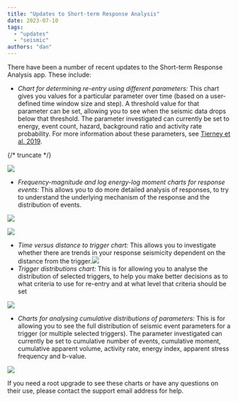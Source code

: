 ```yaml
---
title: "Updates to Short-term Response Analysis"
date: 2023-07-10
tags:
  - "updates"
  - "seismic"
authors: "dan"
---
```


There have been a number of recent updates to the Short-term Response Analysis app. These include:

- _Chart for determining re-entry using different parameters:_ This chart gives you values for a particular parameter over time (based on a user-defined time window size and step). A threshold value for that parameter can be set, allowing you to see when the seismic data drops below that threshold. The parameter investigated can currently be set to energy, event count, hazard, background ratio and activity rate probability. For more information about these parameters, see [Tierney et al. 2019](https://onepetro.org/ARMAUSRMS/proceedings/ARMA19/All-ARMA19/ARMA-2019-0256/124701).

{/* truncate */}

![](/img/Re-entry-energy.png)

- _Frequency-magnitude and log energy-log moment charts for response events:_ This allows you to do more detailed analysis of responses, to try to understand the underlying mechanism of the response and the distribution of events.

![](/img/Freq-mag.png)

![](/img/logE-logM.png)

- _Time versus distance to trigger chart:_ This allows you to investigate whether there are trends in your response seismicity dependent on the distance from the trigger.![](/img/Time-vs-distance-to-trigger.png)
- _Trigger distributions chart:_ This is for allowing you to analyse the distribution of selected triggers, to help you make better decisions as to what criteria to use for re-entry and at what level that criteria should be set

![](/img/Trigger-distributions-chart.png)

- _Charts for analysing cumulative distributions of parameters:_ This is for allowing you to see the full distribution of seismic event parameters for a trigger (or multiple selected triggers). The parameter investigated can currently be set to cumulative number of events, cumulative moment, cumulative apparent volume, activity rate, energy index, apparent stress frequency and b-value.

![](/img/Cumulative-charts-moment.png)

If you need a root upgrade to see these charts or have any questions on their use, please contact the support email address for help.

